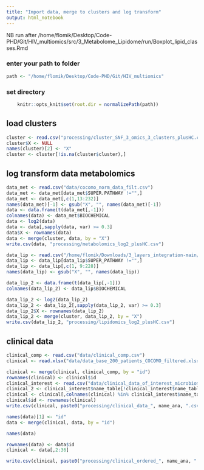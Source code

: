 ```yaml
---
title: "Import data, merge to clusters and log transform"
output: html_notebook
---
```


NB run after /home/flomik/Desktop/Code-PHD/Git/HIV_multiomics/src/3_Metabolome_Lipidome/run/Boxplot_lipid_classes.Rmd

### enter your path to folder
```r
path <- "/home/flomik/Desktop/Code-PHD/Git/HIV_multiomics"
```

### set directory
```r
    knitr::opts_knit$set(root.dir = normalizePath(path)) 
```


## load clusters
```r
cluster <- read.csv("processing/cluster_SNF_3_omics_3_clusters_plusHC.csv")
cluster$X <- NULL
names(cluster)[2] <- "X"
cluster <- cluster[!is.na(cluster$cluster),]
```

## log transform data metabolomics
```r
data_met <- read.csv("data/cocomo_norm_data_filt.csv")
data_met <- data_met[data_met$SUPER.PATHWAY !="",]
data_met <- data_met[,c(1,13:232)]
names(data_met)[-1] <- gsub("X", "", names(data_met)[-1])
data <- data.frame(t(data_met[,-1]))
colnames(data) <- data_met$BIOCHEMICAL
data <- log2(data)
data <- data[,sapply(data, var) >= 0.3]
data$X <- rownames(data)
data <- merge(cluster, data, by = "X")
write.csv(data, "processing/metabolomics_log2_plusHC.csv")
```

```r
data_lip <- read.csv("/home/flomik/Downloads/3_layers_integration-main/data/clp_lipidomics_data.csv")
data_lip <- data_lip[data_lip$SUPER_PATHWAY !="",]
data_lip <- data_lip[,c(1, 9:228)]
names(data_lip) <- gsub("X", "", names(data_lip))

data_lip_2 <- data.frame(t(data_lip[,-1]))
colnames(data_lip_2) <- data_lip$BIOCHEMICAL

data_lip_2 <- log2(data_lip_2)
data_lip_2 <- data_lip_2[,sapply(data_lip_2, var) >= 0.3]
data_lip_2$X <- rownames(data_lip_2)
data_lip_2 <- merge(cluster, data_lip_2, by = "X")
write.csv(data_lip_2, "processing/lipidomics_log2_plusHC.csv")
```


## clinical data
```r
clinical_comp <- read.csv("data/clinical_comp.csv")
clinical <- read.xlsx("data/data_base_200_patients_COCOMO_filtered.xlsx", 1)
```

```r
clinical <- merge(clinical, clinical_comp, by = "id")
rownames(clinical) <- clinical$id
clinical_interest <- read.csv("data/clinical_data_of_interest_microbiome_project.csv")
clinical_2 <- clinical_interest$name_table[!clinical_interest$name_table %in% colnames(clinical)]
clinical <- clinical[,colnames(clinical) %in% clinical_interest$name_table]
clinical$id <- rownames(clinical)
write.csv(clinical, paste0("processing/clinical_data_", name_ana, ".csv"))
```

```r
names(data)[1] <- "id"
data <- merge(clinical, data, by = "id")
```

```r
names(data)
```

```r
rownames(data) <- data$id
clinical <- data[,2:36]

write.csv(clinical, paste0("processing/clinical_ordered_", name_ana, ".csv"))
```
